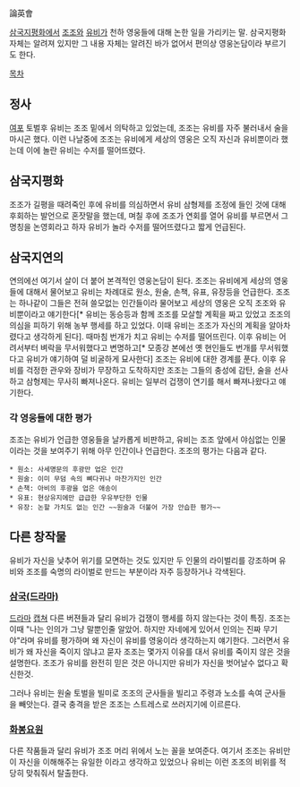 論英會

[[삼국지평화]]에서 [[조조]]와 [[유비]]가 천하 영웅들에 대해 논한 일을 가리키는 말. 삼국지평화 자체는 알려져 있지만 그 내용 자체는 알려진 바가 없어서 편의상 영웅논담이라 부르기도 한다.

[[목차]]
== 정사 ==
[[여포]] 토벌후 유비는 조조 밑에서 의탁하고 있었는데, 조조는 유비를 자주 불러내서 술을 마시곤 했다.  이런 나날중에 조조는 유비에게 세상의 영웅은 오직 자신과 유비뿐이라 했는데 이에 놀란 유비는 수저를 떨어뜨렸다.

== 삼국지평화 ==
조조가 길평을 때려죽인 후에 유비를 의심하면서 유비 삼형제를 조정에 들인 것에 대해 후회하는 발언으로 혼잣말을 했는데, 며칠 후에 조조가 연회를 열어 유비를 부르면서 그 명칭을 논영회라고 하자 유비가 놀라 수저를 떨어뜨렸다고 짧게 언급된다.

== 삼국지연의 ==
연의에선 여기서 살이 더 붙어 본격적인 영웅논담이 된다.  조조는 유비에게 세상의 영웅들에 대해서 물어보고 유비는 차례대로 원소, 원술, 손책, 유표, 유장등을 언급한다.  조조는 하나같이 그들은 전혀 쓸모없는 인간들이라 물어보고 세상의 영웅은 오직 조조와 유비뿐이라고 얘기한다[* 유비는 동승등과 함께 조조를 모살할 계획을 짜고 있었고 조조의 의심을 피하기 위해 농부 행세를 하고 있었다. 이때 유비는 조조가 자신의 계획을 알아차렸다고 생각하게 된다].  때마침 번개가 치고 유비는 수저를 떨어뜨린다.  이후 유비는 어려서부터 벼락을 무서워했다고 변명하고[* 모종강 본에선 옛 현인들도 번개를 무서워했다고 유비가 얘기하여 덜 비굴하게 묘사한다] 조조는 유비에 대한 경계를 푼다.  이후 유비를 걱정한 관우와 장비가 무장하고 도착하지만 조조는 그들의 충성에 감탄, 술을 선사하고 삼형제는 무사히 빠져나온다.  유비는 일부러 겁쟁이 연기를 해서 빠져나왔다고 얘기한다.

=== 각 영웅들에 대한 평가 ===
조조는 유비가 언급한 영웅들을 날카롭게 비판하고, 유비는 조조 앞에서 야심없는 인물이라는 것을 보여주기 위해 아무 인간이나 언급한다.  조조의 평가는 다음과 같다.

 * 원소: 사세명문의 후광만 업은 인간
 * 원술: 이미 무덤 속의 뼈다귀나 마찬가지인 인간
 * 손책: 아비의 후광을 업은 애송이
 * 유표: 현상유지에만 급급한 우유부단한 인물
 * 유장: 논할 가치도 없는 인간 ~~원술과 더불어 가장 안습한 평가~~

== 다른 창작물 ==
유비가 자신을 낮추어 위기를 모면하는 것도 있지만 두 인물의 라이벌리를 강조하며 유비와 조조를 숙명의 라이벌로 만드는 부분이라 자주 등장하거나 각색된다.

=== [[삼국(드라마)]] ===
[http://bbs1.ruliweb.daum.net/gaia/do/ruliweb/family/2393/read?articleId=5792827&bbsId=G001&itemGroupId=545&pageIndex=1 드라마] [http://bbs1.ruliweb.daum.net/gaia/do/ruliweb/family/2393/read?articleId=5792865&bbsId=G001&itemGroupId=545&pageIndex=1 캡쳐]
다른 버젼들과 달리 유비가 겁쟁이 행세를 하지 않는다는 것이 특징.  조조는 이때 "나는 인의가 그냥 말뿐인줄 알았어.  하지만 자네에게 있어서 인의는 진짜 무기야"라며 유비를 평가하며 왜 자신이 유비를 영웅이라 생각하는지 얘기한다.  그러면서 유비가 왜 자신을 죽이지 않냐고 묻자 조조는 몇가지 이유를 대서 유비를 죽이지 않은 것을 설명한다.  조조가 유비를 완전히 믿은 것은 아니지만 유비가 자신을 벗어날수 없다고 확신한것.

그러나 유비는 원술 토벌을 빌미로 조조의 군사들을 빌리고 주령과 노소를 속여 군사들을 빼앗는다.  결국 충격을 받은 조조는 스트레스로 쓰러지기에 이르른다.

=== [[화봉요원]] ===
다른 작품들과 달리 유비가 조조 머리 위에서 노는 꼴을 보여준다.  여기서 조조는 유비만이 자신을 이해해주는 유일한 이라고 생각하고 있었으나 유비는 이런 조조의 비위를 적당히 맞춰줘서 탈출한다.
